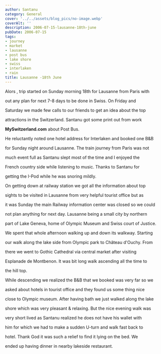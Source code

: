 ```yaml
---
author: Santanu
category: General
cover: '../../assets/blog_pics/no-image.webp'
coverAlt: ''
description: 2006-07-15-lausanne-18th-june
pubDate: 2006-07-15
tags:
- journey
- market
- lausanne
- post bus
- lake shore
- swiss
- interlaken
- rain
title: Lausanne -18th June
---
```


Alors , trip started on Sunday morning 18th for Lausanne from Paris with

out any plan for next 7-8 days to be done in Swiss. On Friday and

Saturday we made few calls to our friends to get an idea about the top

attractions in the Switzerland. Santanu got some print out from work

**MySwitzerland.com** about Post Bus.  

  

He reluctantly noted one hotel address for Interlaken and booked one B&B

for Sunday night around Lausanne. The train journey from Paris was not

much event full as Santanu slept most of the time and I enjoyed the

French country side while listening to music. Thanks to Santanu for

getting the I-Pod while he was snoring mildly.



  







On getting down at railway station we got all the information about top

sights to be visited in Lausanne from very helpful tourist office but as

it was Sunday the main Railway information center was closed so we could

not plan anything for next day. Lausanne being a small city by northern

part of Lake Geneva, home of Olympic Museum and Swiss court of Justice.



  

We spent that whole afternoon walking up and down its walkway. Starting

our walk along the lake side from Olympic park to Château d'Ouchy. From

there we went to Gothic Cathedral via central market after visiting

Esplanade de Montbenon. It was bit long walk ascending all the time to

the hill top.



  



  

While descending we realized the B&B that we booked was very far so we

asked about hotels in tourist office and they found us some thing nice

close to Olympic museum. After having bath we just walked along the lake

shore which was very pleasant & relaxing. But the nice evening walk was

very short lived as Santanu realized he does not have his wallet with

him for which we had to make a sudden U-turn and walk fast back to

hotel. Thank God it was such a relief to find it lying on the bed. We

ended up having dinner in nearby lakeside restaurant.